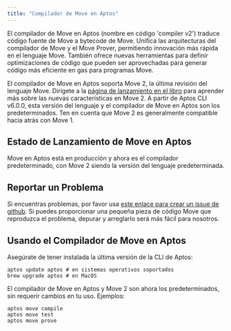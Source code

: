 ```yaml
---
title: "Compilador de Move en Aptos"
---
```


El compilador de Move en Aptos (nombre en código 'compiler v2') traduce código fuente de Move a bytecode de Move. Unifica las arquitecturas del compilador de Move y el Move Prover, permitiendo innovación más rápida en el lenguaje Move. También ofrece nuevas herramientas para definir optimizaciones de código que pueden ser aprovechadas para generar código más eficiente en gas para programas Move.

El compilador de Move en Aptos soporta Move 2, la última revisión del lenguaje Move. Dirígete a la [página de lanzamiento en el libro](../../../../build/smart-contracts/book/move-2) para aprender más sobre las nuevas características en Move 2. A partir de Aptos CLI v6.0.0, esta versión del lenguaje y el compilador de Move en Aptos son los predeterminados. Ten en cuenta que Move 2 es generalmente compatible hacia atrás con Move 1.

## Estado de Lanzamiento de Move en Aptos

Move en Aptos está en producción y ahora es el compilador predeterminado, con Move 2 siendo la versión del lenguaje predeterminada.

## Reportar un Problema

Si encuentras problemas, por favor usa [este enlace para crear un issue de github][bug]. Si puedes proporcionar una pequeña pieza de código Move que reproduzca el problema, depurar y arreglarlo será más fácil para nosotros.

[bug]: https://github.com/aptos-labs/aptos-core/issues/new?title=[compiler-v2]%20%3CPLEASE%20NAME%20IT%3E&body=%3CPLEASE%20DESCRIBE%20IT%3E&labels=compiler-v2&projects=aptos-labs/16

## Usando el Compilador de Move en Aptos

Asegúrate de tener instalada la última versión de la CLI de Aptos:

```shellscript filename="Terminal"
aptos update aptos # en sistemas operativos soportados
brew upgrade aptos # en MacOS
```

El compilador de Move en Aptos y Move 2 son ahora los predeterminados, sin requerir cambios en tu uso. Ejemplos:

```shellscript filename="Terminal"
aptos move compile
aptos move test
aptos move prove
```
